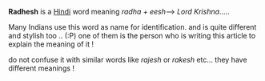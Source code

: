 {{Cleanup|date=August 2007}}

'''Radhesh''' is a [[Hindi]] word meaning ''radha + eesh''--> ''Lord Krishna''.....

Many Indians use this word as name for identification. 
and is quite different and stylish too ..  (:P)
one of them is the person who is writing this article to explain the meaning of it ! 

do not confuse it with similar words like ''rajesh'' or ''rakesh'' etc... 
they have different meanings !

{{Uncategorizedstub|date=August 2007}}
{{Unreferenced|date=August 2007}}

{{word-stub}}